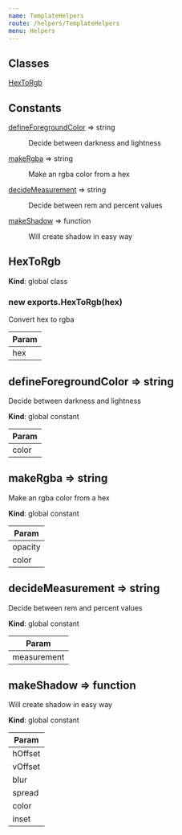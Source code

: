 ```yaml
---
name: TemplateHelpers
route: /helpers/TemplateHelpers
menu: Helpers
---
```





## Classes

<dl>
<dt><a href="#HexToRgb">HexToRgb</a></dt>
<dd></dd>
</dl>

## Constants

<dl>
<dt><a href="#defineForegroundColor">defineForegroundColor</a> ⇒ string</dt>
<dd><p>Decide between darkness and lightness</p>
</dd>
<dt><a href="#makeRgba">makeRgba</a> ⇒ string</dt>
<dd><p>Make an rgba color from a hex</p>
</dd>
<dt><a href="#decideMeasurement">decideMeasurement</a> ⇒ string</dt>
<dd><p>Decide between rem and percent values</p>
</dd>
<dt><a href="#makeShadow">makeShadow</a> ⇒ function</dt>
<dd><p>Will create shadow in easy way</p>
</dd>
</dl>

<a name="HexToRgb"></a>

## HexToRgb
**Kind**: global class  
<a name="new_HexToRgb_new"></a>

### new exports.HexToRgb(hex)
Convert hex to rgba


| Param |
| --- |
| hex | 

<a name="defineForegroundColor"></a>

## defineForegroundColor ⇒ string
Decide between darkness and lightness

**Kind**: global constant  

| Param |
| --- |
| color | 

<a name="makeRgba"></a>

## makeRgba ⇒ string
Make an rgba color from a hex

**Kind**: global constant  

| Param |
| --- |
| opacity | 
| color | 

<a name="decideMeasurement"></a>

## decideMeasurement ⇒ string
Decide between rem and percent values

**Kind**: global constant  

| Param |
| --- |
| measurement | 

<a name="makeShadow"></a>

## makeShadow ⇒ function
Will create shadow in easy way

**Kind**: global constant  

| Param |
| --- |
| hOffset | 
| vOffset | 
| blur | 
| spread | 
| color | 
| inset | 

